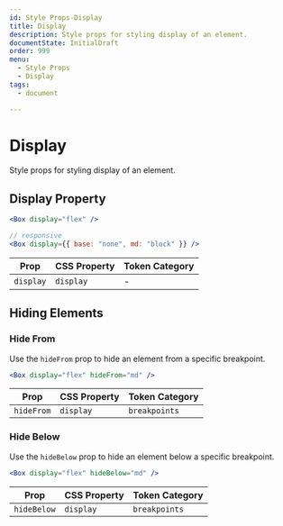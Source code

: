 ```yaml
---
id: Style Props-Display
title: Display
description: Style props for styling display of an element.
documentState: InitialDraft
order: 999
menu:
  - Style Props
  - Display
tags:
  - document

---
```



# Display

Style props for styling display of an element.

## Display Property

```jsx
<Box display="flex" />

// responsive
<Box display={{ base: "none", md: "block" }} />
```

| Prop      | CSS Property | Token Category |
| --------- | ------------ | -------------- |
| `display` | `display`    | -              |

## Hiding Elements

### Hide From

Use the `hideFrom` prop to hide an element from a specific breakpoint.

```jsx
<Box display="flex" hideFrom="md" />
```

| Prop       | CSS Property | Token Category |
| ---------- | ------------ | -------------- |
| `hideFrom` | `display`    | `breakpoints`  |

### Hide Below

Use the `hideBelow` prop to hide an element below a specific breakpoint.

```jsx
<Box display="flex" hideBelow="md" />
```

| Prop        | CSS Property | Token Category |
| ----------- | ------------ | -------------- |
| `hideBelow` | `display`    | `breakpoints`  |
